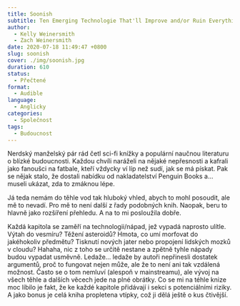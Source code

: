 ```yaml
---
title: Soonish
subtitle: Ten Emerging Technologie That'll Improve and/or Ruin Everything
author:
  - Kelly Weinersmith
  - Zach Weinersmith
date: 2020-07-18 11:49:47 +0800
slug: soonish
cover: ./img/soonish.jpg
duration: 610
status:
  - Přečtené
format:
  - Audible
language:
  - Anglicky
categories:
  - Společnost
tags:
  - Budoucnost
---
```


Nerdský manželský pár rád četl sci-fi knížky a populární naučnou literaturu o blízké budoucnosti. Každou chvíli naráželi na nějaké nepřesnosti a kafrali jako fanoušci na fatbale, kteří vždycky ví líp než sudí, jak se má pískat. Pak se nějak stalo, že dostali nabídku od nakladatelství Penguin Books a&hellip; museli ukázat, zda to zmáknou lépe.

Já teda nemám do těhle vod tak hluboký vhled, abych to mohl posoudit, ale mě to nevadí. Pro mě to není další z řady podobných knih. Naopak, beru to hlavně jako rozšíření přehledu. A na to mi posloužila dobře.

Každá kapitola se zaměří na technologii/nápad, jež vypadá naprosto ulítle. Výtah do vesmíru? Těžení asteroidů? Hmota, co umí morfovat do jakéhokoliv předmětu? Tisknutí nových jater nebo propojení lidských mozků v cloudu? Hahaha, nic z toho se určitě nestane a zpětně tyhle nápady budou vypadat usměvně. Ledaže&hellip; ledaže by autoři nepřinesli dostatek argumentů, proč to fungovat nejen může, ale že to není ani tak vzdálená možnost. Často se o tom nemluví (alespoň v mainstreamu), ale vývoj na všech těhle a dalších věcech jede na plné obrátky. Co se mi na téhle knize moc líbilo je fakt, že ke každé kapitole přidávají i sekci s potenciálními riziky. A jako bonus je celá kniha propletena vtípky, což ji dělá ještě o kus čtivější.
